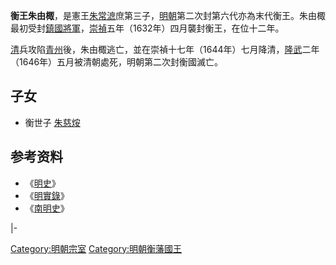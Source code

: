 '''衡王朱由棷'''{{BD|？||1646年|5月23日|catIdx=Z朱}}，是憲王[[朱常㵂|朱常㵂]]庶第三子，[[明朝|明朝]]第二次封第六代亦為末代衡王。朱由棷最初受封[[鎮國將軍|鎮國將軍]]，[[崇禎|崇禎]]五年（1632年）四月襲封衡王，在位十二年。

[[清朝|清]]兵攻陷[[青州|青州]]後，朱由棷逃亡，並在崇禎十七年（1644年）七月降清，[[隆武|隆武]]二年（1646年）五月被清朝處死，明朝第二次封衡國滅亡。

==子女==
*衡世子 [[衡世子_(朱由棷子)|朱慈𤇼]]

==参考资料==
*《[[明史|明史]]》
*《[[明實錄|明實錄]]》
*《[[南明史_(錢海岳)|南明史]]》

{{s-start}}
{{s-before|父憲王[[朱常㵂|朱常㵂]]}}
{{s-ttl|rows=2|title=[[明朝藩王列表_(衡王系)|明衡國國王]]|years=1632年－1644年}}
{{s-none|rows=2|無|[[清朝|清朝廷]]撤除封國}}
|-
{{s-before|兄世子[[朱由檡|朱由檡]]|衡府[[宗理|宗理]]}}
{{end}}

[[Category:明朝宗室|Category:明朝宗室]]
[[Category:明朝衡藩國王|Category:明朝衡藩國王]]